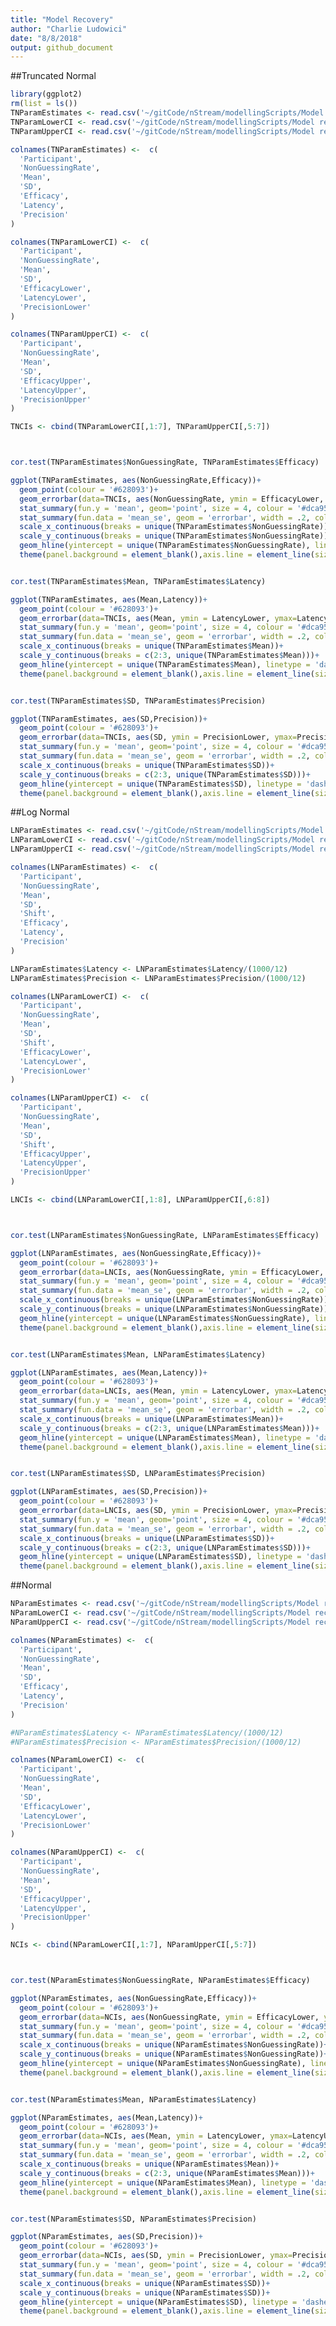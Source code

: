 ```yaml
---
title: "Model Recovery"
author: "Charlie Ludowici"
date: "8/8/2018"
output: github_document
---
```

##Truncated Normal
```r
library(ggplot2)
rm(list = ls())
TNParamEstimates <- read.csv('~/gitCode/nStream/modellingScripts/Model recovery/EstimatesAndTruth/TruncNorm/estimatesAndTruthTruncNorm.csv', header = F)
TNParamLowerCI <- read.csv('~/gitCode/nStream/modellingScripts/Model recovery/EstimatesAndTruth/TruncNorm/estimatesAndTruthLowerBoundTruncNorm.csv', header = F)
TNParamUpperCI <- read.csv('~/gitCode/nStream/modellingScripts/Model recovery/EstimatesAndTruth/TruncNorm/estimatesAndTruthUpperBoundTruncNorm.csv', header = F)

colnames(TNParamEstimates) <-  c(
  'Participant',
  'NonGuessingRate',
  'Mean',
  'SD',
  'Efficacy',
  'Latency',
  'Precision'
)

colnames(TNParamLowerCI) <-  c(
  'Participant',
  'NonGuessingRate',
  'Mean',
  'SD',
  'EfficacyLower',
  'LatencyLower',
  'PrecisionLower'
)

colnames(TNParamUpperCI) <-  c(
  'Participant',
  'NonGuessingRate',
  'Mean',
  'SD',
  'EfficacyUpper',
  'LatencyUpper',
  'PrecisionUpper'
)

TNCIs <- cbind(TNParamLowerCI[,1:7], TNParamUpperCI[,5:7])



cor.test(TNParamEstimates$NonGuessingRate, TNParamEstimates$Efficacy)

ggplot(TNParamEstimates, aes(NonGuessingRate,Efficacy))+
  geom_point(colour = '#628093')+
  geom_errorbar(data=TNCIs, aes(NonGuessingRate, ymin = EfficacyLower, ymax=EfficacyUpper),alpha = .2, width = .15,  inherit.aes = F, colour = '#628093')+
  stat_summary(fun.y = 'mean', geom='point', size = 4, colour = '#dca951')+
  stat_summary(fun.data = 'mean_se', geom = 'errorbar', width = .2, colour = '#dca951')+
  scale_x_continuous(breaks = unique(TNParamEstimates$NonGuessingRate))+
  scale_y_continuous(breaks = unique(TNParamEstimates$NonGuessingRate))+
  geom_hline(yintercept = unique(TNParamEstimates$NonGuessingRate), linetype = 'dashed', alpha = .3)+
  theme(panel.background = element_blank(),axis.line = element_line(size = .5))


cor.test(TNParamEstimates$Mean, TNParamEstimates$Latency)

ggplot(TNParamEstimates, aes(Mean,Latency))+
  geom_point(colour = '#628093')+
  geom_errorbar(data=TNCIs, aes(Mean, ymin = LatencyLower, ymax=LatencyUpper),alpha = .2, width = .15,  inherit.aes = F, colour = '#628093')+
  stat_summary(fun.y = 'mean', geom='point', size = 4, colour = '#dca951')+
  stat_summary(fun.data = 'mean_se', geom = 'errorbar', width = .2, colour = '#dca951')+
  scale_x_continuous(breaks = unique(TNParamEstimates$Mean))+
  scale_y_continuous(breaks = c(2:3, unique(TNParamEstimates$Mean)))+
  geom_hline(yintercept = unique(TNParamEstimates$Mean), linetype = 'dashed', alpha = .3)+
  theme(panel.background = element_blank(),axis.line = element_line(size = .5))


cor.test(TNParamEstimates$SD, TNParamEstimates$Precision)

ggplot(TNParamEstimates, aes(SD,Precision))+
  geom_point(colour = '#628093')+
  geom_errorbar(data=TNCIs, aes(SD, ymin = PrecisionLower, ymax=PrecisionUpper),alpha = .2, width = .15,  inherit.aes = F, colour = '#628093')+
  stat_summary(fun.y = 'mean', geom='point', size = 4, colour = '#dca951')+
  stat_summary(fun.data = 'mean_se', geom = 'errorbar', width = .2, colour = '#dca951')+
  scale_x_continuous(breaks = unique(TNParamEstimates$SD))+
  scale_y_continuous(breaks = c(2:3, unique(TNParamEstimates$SD)))+
  geom_hline(yintercept = unique(TNParamEstimates$SD), linetype = 'dashed')+
  theme(panel.background = element_blank(),axis.line = element_line(size = .5))
```

##Log Normal
```r
LNParamEstimates <- read.csv('~/gitCode/nStream/modellingScripts/Model recovery/EstimatesAndTruth/LogNorm/estimatesAndTruthLogNorm.csv', header = F)
LNParamLowerCI <- read.csv('~/gitCode/nStream/modellingScripts/Model recovery/EstimatesAndTruth/LogNorm/estimatesAndTruthLowerBoundLogNorm.csv', header = F)
LNParamUpperCI <- read.csv('~/gitCode/nStream/modellingScripts/Model recovery/EstimatesAndTruth/LogNorm/estimatesAndTruthUpperBoundLogNorm.csv', header = F)

colnames(LNParamEstimates) <-  c(
  'Participant',
  'NonGuessingRate',
  'Mean',
  'SD',
  'Shift',
  'Efficacy',
  'Latency',
  'Precision'
)

LNParamEstimates$Latency <- LNParamEstimates$Latency/(1000/12)
LNParamEstimates$Precision <- LNParamEstimates$Precision/(1000/12)

colnames(LNParamLowerCI) <-  c(
  'Participant',
  'NonGuessingRate',
  'Mean',
  'SD',
  'Shift',
  'EfficacyLower',
  'LatencyLower',
  'PrecisionLower'
)

colnames(LNParamUpperCI) <-  c(
  'Participant',
  'NonGuessingRate',
  'Mean',
  'SD',
  'Shift',
  'EfficacyUpper',
  'LatencyUpper',
  'PrecisionUpper'
)

LNCIs <- cbind(LNParamLowerCI[,1:8], LNParamUpperCI[,6:8])



cor.test(LNParamEstimates$NonGuessingRate, LNParamEstimates$Efficacy)

ggplot(LNParamEstimates, aes(NonGuessingRate,Efficacy))+
  geom_point(colour = '#628093')+
  geom_errorbar(data=LNCIs, aes(NonGuessingRate, ymin = EfficacyLower, ymax=EfficacyUpper),alpha = .2, width = .15,  inherit.aes = F, colour = '#628093')+
  stat_summary(fun.y = 'mean', geom='point', size = 4, colour = '#dca951')+
  stat_summary(fun.data = 'mean_se', geom = 'errorbar', width = .2, colour = '#dca951')+
  scale_x_continuous(breaks = unique(LNParamEstimates$NonGuessingRate))+
  scale_y_continuous(breaks = unique(LNParamEstimates$NonGuessingRate))+
  geom_hline(yintercept = unique(LNParamEstimates$NonGuessingRate), linetype = 'dashed', alpha = .3)+
  theme(panel.background = element_blank(),axis.line = element_line(size = .5))


cor.test(LNParamEstimates$Mean, LNParamEstimates$Latency)

ggplot(LNParamEstimates, aes(Mean,Latency))+
  geom_point(colour = '#628093')+
  geom_errorbar(data=LNCIs, aes(Mean, ymin = LatencyLower, ymax=LatencyUpper),alpha = .2, width = .15,  inherit.aes = F, colour = '#628093')+
  stat_summary(fun.y = 'mean', geom='point', size = 4, colour = '#dca951')+
  stat_summary(fun.data = 'mean_se', geom = 'errorbar', width = .2, colour = '#dca951')+
  scale_x_continuous(breaks = unique(LNParamEstimates$Mean))+
  scale_y_continuous(breaks = c(2:3, unique(LNParamEstimates$Mean)))+
  geom_hline(yintercept = unique(LNParamEstimates$Mean), linetype = 'dashed', alpha = .3)+
  theme(panel.background = element_blank(),axis.line = element_line(size = .5))


cor.test(LNParamEstimates$SD, LNParamEstimates$Precision)

ggplot(LNParamEstimates, aes(SD,Precision))+
  geom_point(colour = '#628093')+
  geom_errorbar(data=LNCIs, aes(SD, ymin = PrecisionLower, ymax=PrecisionUpper),alpha = .2, width = .15,  inherit.aes = F, colour = '#628093')+
  stat_summary(fun.y = 'mean', geom='point', size = 4, colour = '#dca951')+
  stat_summary(fun.data = 'mean_se', geom = 'errorbar', width = .2, colour = '#dca951')+
  scale_x_continuous(breaks = unique(LNParamEstimates$SD))+
  scale_y_continuous(breaks = c(2:3, unique(LNParamEstimates$SD)))+
  geom_hline(yintercept = unique(LNParamEstimates$SD), linetype = 'dashed')+
  theme(panel.background = element_blank(),axis.line = element_line(size = .5))
```

##Normal
```r
NParamEstimates <- read.csv('~/gitCode/nStream/modellingScripts/Model recovery/EstimatesAndTruth/NormNorm/estimatesAndTruthNormNorm.csv', header = F)
NParamLowerCI <- read.csv('~/gitCode/nStream/modellingScripts/Model recovery/EstimatesAndTruth/NormNorm/estimatesAndTruthLowerBoundNormNorm.csv', header = F)
NParamUpperCI <- read.csv('~/gitCode/nStream/modellingScripts/Model recovery/EstimatesAndTruth/NormNorm/estimatesAndTruthUpperBoundNormNorm.csv', header = F)

colnames(NParamEstimates) <-  c(
  'Participant',
  'NonGuessingRate',
  'Mean',
  'SD',
  'Efficacy',
  'Latency',
  'Precision'
)

#NParamEstimates$Latency <- NParamEstimates$Latency/(1000/12)
#NParamEstimates$Precision <- NParamEstimates$Precision/(1000/12)

colnames(NParamLowerCI) <-  c(
  'Participant',
  'NonGuessingRate',
  'Mean',
  'SD',
  'EfficacyLower',
  'LatencyLower',
  'PrecisionLower'
)

colnames(NParamUpperCI) <-  c(
  'Participant',
  'NonGuessingRate',
  'Mean',
  'SD',
  'EfficacyUpper',
  'LatencyUpper',
  'PrecisionUpper'
)

NCIs <- cbind(NParamLowerCI[,1:7], NParamUpperCI[,5:7])



cor.test(NParamEstimates$NonGuessingRate, NParamEstimates$Efficacy)

ggplot(NParamEstimates, aes(NonGuessingRate,Efficacy))+
  geom_point(colour = '#628093')+
  geom_errorbar(data=NCIs, aes(NonGuessingRate, ymin = EfficacyLower, ymax=EfficacyUpper),alpha = .2, width = .15,  inherit.aes = F, colour = '#628093')+
  stat_summary(fun.y = 'mean', geom='point', size = 4, colour = '#dca951')+
  stat_summary(fun.data = 'mean_se', geom = 'errorbar', width = .2, colour = '#dca951')+
  scale_x_continuous(breaks = unique(NParamEstimates$NonGuessingRate))+
  scale_y_continuous(breaks = unique(NParamEstimates$NonGuessingRate))+
  geom_hline(yintercept = unique(NParamEstimates$NonGuessingRate), linetype = 'dashed', alpha = .3)+
  theme(panel.background = element_blank(),axis.line = element_line(size = .5))


cor.test(NParamEstimates$Mean, NParamEstimates$Latency)

ggplot(NParamEstimates, aes(Mean,Latency))+
  geom_point(colour = '#628093')+
  geom_errorbar(data=NCIs, aes(Mean, ymin = LatencyLower, ymax=LatencyUpper),alpha = .2, width = .15,  inherit.aes = F, colour = '#628093')+
  stat_summary(fun.y = 'mean', geom='point', size = 4, colour = '#dca951')+
  stat_summary(fun.data = 'mean_se', geom = 'errorbar', width = .2, colour = '#dca951')+
  scale_x_continuous(breaks = unique(NParamEstimates$Mean))+
  scale_y_continuous(breaks = c(2:3, unique(NParamEstimates$Mean)))+
  geom_hline(yintercept = unique(NParamEstimates$Mean), linetype = 'dashed', alpha = .3)+
  theme(panel.background = element_blank(),axis.line = element_line(size = .5))


cor.test(NParamEstimates$SD, NParamEstimates$Precision)

ggplot(NParamEstimates, aes(SD,Precision))+
  geom_point(colour = '#628093')+
  geom_errorbar(data=NCIs, aes(SD, ymin = PrecisionLower, ymax=PrecisionUpper),alpha = .2, width = .15,  inherit.aes = F, colour = '#628093')+
  stat_summary(fun.y = 'mean', geom='point', size = 4, colour = '#dca951')+
  stat_summary(fun.data = 'mean_se', geom = 'errorbar', width = .2, colour = '#dca951')+
  scale_x_continuous(breaks = unique(NParamEstimates$SD))+
  scale_y_continuous(breaks = unique(NParamEstimates$SD))+
  geom_hline(yintercept = unique(NParamEstimates$SD), linetype = 'dashed')+
  theme(panel.background = element_blank(),axis.line = element_line(size = .5))


```